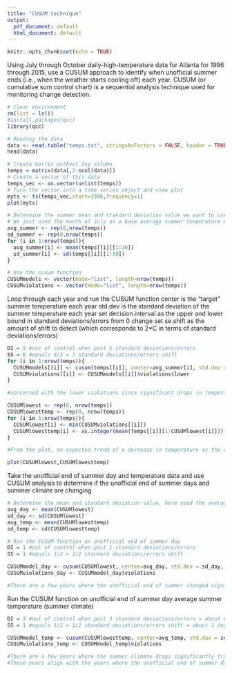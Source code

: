 ---
title: "CUSUM technique"
output:
  pdf_document: default
  html_document: default
---

```{r setup, include=FALSE}
knitr::opts_chunk$set(echo = TRUE)
```

Using July through October daily-high-temperature data for Atlanta for 1996 through 2015, use a CUSUM approach to identify when unofficial summer ends (i.e., when the weather starts cooling off) each year.
CUSUM (or cumulative sum control chart) is a sequential analysis technique used for monitoring change detection.

```{r}
# Clear environment
rm(list = ls())
#install.packages(qcc)
library(qcc)

# Reading the data
data <- read.table("temps.txt", stringsAsFactors = FALSE, header = TRUE)
head(data)

# Create matrix without day column 
temps = matrix(data[,2:ncol(data)])
# Create a vector of this data
temps_vec <- as.vector(unlist(temps))
# Turn the vector into a time series object and view plot
myts <- ts(temps_vec,start=1996,frequency=1)
plot(myts)

# Determine the summer mean and standard deviation value we want to use
# We just used the month of July as a base average summer temperature with no change
avg_summer <- rep(0,nrow(temps))
sd_summer <- rep(0,nrow(temps))
for (i in 1:nrow(temps)){
  avg_summer[i] <- mean(temps[[i]][1:30])
  sd_summer[i] <- sd(temps[[i]][1:30])
}

# Use the cusum function
CUSUMmodels <- vector(mode="list", length=nrow(temps)) 
CUSUMviolations <- vector(mode="list", length=nrow(temps)) 

```
Loop through each year and run the CUSUM function
center is the "target" summer temperature each year
std.dev is the standard deviation of the summer temperature each year
set decision.interval as the upper and lower bound in standard deviations/errors from 0 change
set se.shift as the amount of shift to detect (which corresponds to 2*C in terms of standard deviations/errors)
```{r}
DI = 5 #out of control when past 5 standard deviations/errors
SS = 6 #equals 6/2 = 3 standard deviations/errors shift
for (i in 1:nrow(temps)){
  CUSUMmodels[[i]] <- cusum(temps[[i]], center=avg_summer[i], std.dev = sd_summer[i], decision.interval=DI, se.shift=SS, plot = TRUE)
  CUSUMviolations[[i]] <- CUSUMmodels[[i]]$violations$lower
}

#concerned with the lower violations since significant drops in temperature indicates transfer from summer to fall

CUSUMlowest <- rep(0, nrow(temps))
CUSUMlowesttemp <- rep(0, nrow(temps))
for (i in 1:nrow(temps)){
  CUSUMlowest[i] <- min(CUSUMviolations[[i]])
  CUSUMlowesttemp[i] <- as.integer(mean(temps[[i]][1:CUSUMlowest[i]]))
}

#From the plot, an expected trend of a decrease in temperature as the day number get larger

plot(CUSUMlowest,CUSUMlowesttemp)
```
Take the unofficial end of summer day and temperature data and use CUSUM analysis to determine if the unofficial end of summer days and summer climate are changing
```{r}
# Determine the mean and standard deviation value, here used the averages of the CUSUMlowest and CUSUMlowesttemp
avg_day <- mean(CUSUMlowest)
sd_day <- sd(CUSUMlowest)
avg_temp <- mean(CUSUMlowesttemp)
sd_temp <- sd(CUSUMlowesttemp)

# Run the CUSUM function on unofficial end of summer day
DI = 1 #out of control when past 1 standard deviations/errors
SS = 1 #equals 1/2 = 1/2 standard deviations/errors shift

CUSUMmodel_day <- cusum(CUSUMlowest, center=avg_day, std.dev = sd_day, decision.interval=DI, se.shift=SS, plot = TRUE)
CUSUMviolations_day <- CUSUMmodel_day$violations

#There are a few years where the unofficial end of summer changed significantly from the mean day

```
Run the CUSUM function on unofficial end of summer day average summer temperature (summer climate)

```{r}

DI = 3 #out of control when past 3 standard deviations/errors = about 6 degrees
SS = 1 #equals 1/2 = 1/2 standard deviations/errors shift = about 1 degree

CUSUMmodel_temp <- cusum(CUSUMlowesttemp, center=avg_temp, std.dev = sd_temp, decision.interval=DI, se.shift=SS, plot = TRUE)
CUSUMviolations_temp <- CUSUMmodel_temp$violations

#There are a few years where the summer climate drops significantly from the mean summer climate
#These years align with the years where the unofficial end of summer day also change significantly (years 16 and 17)
```




